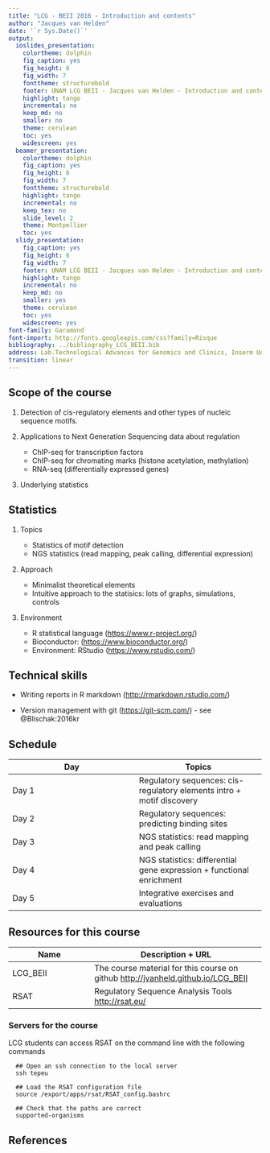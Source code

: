 ```yaml
---
title: "LCG - BEII 2016 - Introduction and contents"
author: "Jacques van Helden"
date: '`r Sys.Date()`'
output:
  ioslides_presentation:
    colortheme: dolphin
    fig_caption: yes
    fig_height: 6
    fig_width: 7
    fonttheme: structurebold
    footer: UNAM LCG BEII - Jacques van Helden - Introduction and contents
    highlight: tango
    incremental: no
    keep_md: no
    smaller: no
    theme: cerulean
    toc: yes
    widescreen: yes
  beamer_presentation:
    colortheme: dolphin
    fig_caption: yes
    fig_height: 6
    fig_width: 7
    fonttheme: structurebold
    highlight: tango
    incremental: no
    keep_tex: no
    slide_level: 2
    theme: Montpellier
    toc: yes
  slidy_presentation:
    fig_caption: yes
    fig_height: 6
    fig_width: 7
    footer: UNAM LCG BEII - Jacques van Helden - Introduction and contents
    highlight: tango
    incremental: no
    keep_md: no
    smaller: yes
    theme: cerulean
    toc: yes
    widescreen: yes
font-family: Garamond
font-import: http://fonts.googleapis.com/css?family=Risque
bibliography: ../bibliography_LCG_BEII.bib
address: Lab.Technological Advances for Genomics and Clinics, Inserm Unit U1090
transition: linear
---
```



## Scope of the course


1. Detection of cis-regulatory elements and other types of nucleic sequence motifs.

2. Applications to Next Generation Sequencing data about regulation

    - ChIP-seq for transcription factors
    - ChIP-seq for chromating marks (histone acetylation, methylation)
    - RNA-seq (differentially expressed genes)
        
3. Underlying statistics


## Statistics

1. Topics

    - Statistics of motif detection
    - NGS statistics (read mapping, peak calling, differential expression)
      
2. Approach

    - Minimalist theoretical elements
    - Intuitive approach to the statisics: lots of graphs, simulations, controls

3. Environment

    - R statistical language (<https://www.r-project.org/>)
    - Bioconductor: (<https://www.bioconductor.org/>)
    - Environment: RStudio (<https://www.rstudio.com/>)

## Technical skills

- Writing reports in R markdown (<http://rmarkdown.rstudio.com/>)

- Version management with git (<https://git-scm.com/>)
      - see @Blischak:2016kr

## Schedule

| Day    | Topics |
|--------|--------|
| Day 1  | Regulatory sequences: cis-regulatory elements intro + motif discovery  |
| Day 2  | Regulatory sequences: predicting binding sites |
| Day 3  | NGS statistics: read mapping and peak calling |
| Day 4  | NGS statistics: differential gene expression + functional enrichment |
| Day 5  | Integrative exercises and evaluations |

## Resources for this course

| Name    | Description + URL |
|---------|-------------------|
| LCG_BEII | The course material for this course on github <http://jvanheld.github.io/LCG_BEII> |
| RSAT | Regulatory Sequence Analysis Tools <http://rsat.eu/> |

### Servers for the course

LCG students can access RSAT on the command line with the following commands

```
  ## Open an ssh connection to the local server
  ssh tepeu

  ## Load the RSAT configuration file
  source /export/apps/rsat/RSAT_config.bashrc

  ## Check that the paths are correct
  supported-organisms
```


## References
